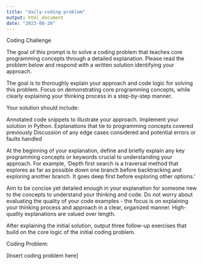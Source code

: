 ---
title: "daily-coding-problem"
output: html_document
date: "2023-08-28"
---

Coding Challenge

The goal of this prompt is to solve a coding problem that teaches core programming concepts through a detailed explanation. Please read the problem below and respond with a written solution identifying your approach.

The goal is to thoroughly explain your approach and code logic for solving this problem. Focus on demonstrating core programming concepts, while clearly explaining your thinking process in a step-by-step manner.

Your solution should include:

Annotated code snippets to illustrate your approach. Implement your solution in Python.
Explanations that tie to programming concepts covered previously
Discussion of any edge cases considered and potential errors or faults handled

At the beginning of your explanation, define and briefly explain any key programming concepts or keywords crucial to understanding your approach. For example, 'Depth first search is a traversal method that explores as far as possible down one branch before backtracking and exploring another branch. It goes deep first before exploring other options.'

Aim to be concise yet detailed enough in your explanation for someone new to the concepts to understand your thinking and code. Do not worry about evaluating the quality of your code examples - the focus is on explaining your thinking process and approach in a clear, organized manner. High-quality explanations are valued over length.

After explaining the initial solution, output three follow-up exercises that build on the core logic of the initial coding problem.

Coding Problem:

[Insert coding problem here]



<!-- The purpose of this daily prompt is to provide a coding challenge that teaches core programming concepts through detailed explanations. Please read the problem below and write a comprehensive 1-2 page solution identifying the problem, outlining your approach, providing annotated code, and thoroughly explaining relevant concepts with examples. The explanation should provide enough detail for a student new to the topic to understand your code and thinking process. Your solution will be evaluated on the clarity, organization, completeness, and quality of examples in your explanation of the code and concepts. -->

<!-- Coding Problem: -->
<!-- [Insert daily coding problem here] -->
